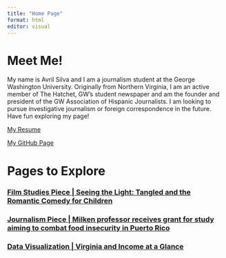 ```yaml
---
title: "Home Page"
format: html
editor: visual
---
```


# Meet Me!

My name is Avril Silva and I am a journalism student at the George Washington University. Originally from Northern Virginia, I am an active member of The Hatchet, GW's student newspaper and am the founder and president of the GW Association of Hispanic Journalists. I am looking to pursue investigative journalism or foreign correspondence in the future. Have fun exploring my page!

[My Resume](https://github.com/avrilsilva/mywebsite_silva/blob/main/Avril%20Silva-%20Resume.pdf)

[My GitHub Page](https://github.com/avrilsilva)

# Pages to Explore

### [Film Studies Piece \| Seeing the Light: Tangled and the Romantic Comedy for Children]()

### [Journalism Piece \| Milken professor receives grant for study aiming to combat food insecurity in Puerto Rico]()

### [Data Visualization \| Virginia and Income at a Glance]()
